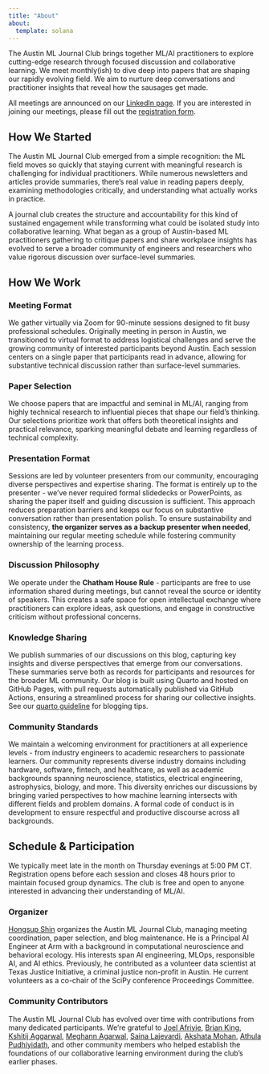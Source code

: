 ```yaml
---
title: "About"
about:
  template: solana
---
```


The Austin ML Journal Club brings together ML/AI practitioners to explore cutting-edge research through focused discussion and collaborative learning. We meet monthly(ish) to dive deep into papers that are shaping our rapidly evolving field. We aim to nurture deep conversations and practitioner insights that reveal how the sausages get made.

All meetings are announced on our [LinkedIn page](https://www.linkedin.com/company/austin-ml-journal-club). If you are interested in joining our meetings, please fill out the [registration form](https://lnkd.in/eV8RzW95).

## How We Started

The Austin ML Journal Club emerged from a simple recognition: the ML field moves so quickly that staying current with meaningful research is challenging for individual practitioners. While numerous newsletters and articles provide summaries, there's real value in reading papers deeply, examining methodologies critically, and understanding what actually works in practice. 

A journal club creates the structure and accountability for this kind of sustained engagement while transforming what could be isolated study into collaborative learning. What began as a group of Austin-based ML practitioners gathering to critique papers and share workplace insights has evolved to serve a broader community of engineers and researchers who value rigorous discussion over surface-level summaries.

## How We Work

### Meeting Format

We gather virtually via Zoom for 90-minute sessions designed to fit busy professional schedules. Originally meeting in person in Austin, we transitioned to virtual format to address logistical challenges and serve the growing community of interested participants beyond Austin. Each session centers on a single paper that participants read in advance, allowing for substantive technical discussion rather than surface-level summaries.

### Paper Selection

We choose papers that are impactful and seminal in ML/AI, ranging from highly technical research to influential pieces that shape our field's thinking. Our selections prioritize work that offers both theoretical insights and practical relevance, sparking meaningful debate and learning regardless of technical complexity.

### Presentation Format

Sessions are led by volunteer presenters from our community, encouraging diverse perspectives and expertise sharing. The format is entirely up to the presenter - we've never required formal slidedecks or PowerPoints, as sharing the paper itself and guiding discussion is sufficient. This approach reduces preparation barriers and keeps our focus on substantive conversation rather than presentation polish. To ensure sustainability and consistency, **the organizer serves as a backup presenter when needed**, maintaining our regular meeting schedule while fostering community ownership of the learning process.

### Discussion Philosophy

We operate under the **Chatham House Rule** - participants are free to use information shared during meetings, but cannot reveal the source or identity of speakers. This creates a safe space for open intellectual exchange where practitioners can explore ideas, ask questions, and engage in constructive criticism without professional concerns.

### Knowledge Sharing

We publish summaries of our discussions on this blog, capturing key insights and diverse perspectives that emerge from our conversations. These summaries serve both as records for participants and resources for the broader ML community. Our blog is built using Quarto and hosted on GitHub Pages, with pull requests automatically published via GitHub Actions, ensuring a streamlined process for sharing our collective insights. See our [quarto guideline](quarto.md) for blogging tips.

### Community Standards

We maintain a welcoming environment for practitioners at all experience levels - from industry engineers to academic researchers to passionate learners. Our community represents diverse industry domains including hardware, software, fintech, and healthcare, as well as academic backgrounds spanning neuroscience, statistics, electrical engineering, astrophysics, biology, and more. This diversity enriches our discussions by bringing varied perspectives to how machine learning intersects with different fields and problem domains. A formal code of conduct is in development to ensure respectful and productive discourse across all backgrounds.

## Schedule & Participation

We typically meet late in the month on Thursday evenings at 5:00 PM CT. Registration opens before each session and closes 48 hours prior to maintain focused group dynamics. The club is free and open to anyone interested in advancing their understanding of ML/AI.

### Organizer

[Hongsup Shin](https://www.linkedin.com/in/hongsupshin/) organizes the Austin ML Journal Club, managing meeting coordination, paper selection, and blog maintenance. He is a Principal AI Engineer at Arm with a background in computational neuroscience and behavioral ecology. His interests span AI engineering, MLOps, responsible AI, and AI ethics. Previously, he contributed as a volunteer data scientist at Texas Justice Initiative, a criminal justice non-profit in Austin. He current volunteers as a co-chair of the SciPy conference Proceedings Committee.

### Community Contributors

The Austin ML Journal Club has evolved over time with contributions from many dedicated participants. We're grateful to [Joel Afriyie](https://www.linkedin.com/in/joelafriyie), [Brian King](https://www.linkedin.com/in/brianking387/), [Kshitij Aggarwal](https://www.linkedin.com/in/kshitij13/), [Meghann Agarwal](https://www.linkedin.com/in/meghann-agarwal/), [Saina Lajevardi](https://www.linkedin.com/in/saina199/), [Akshata Mohan](https://www.linkedin.com/in/akshata-mohan), [Athula Pudhiyidath](https://www.linkedin.com/in/athula-pudhiyidath), and other community members who helped establish the foundations of our collaborative learning environment during the club's earlier phases.